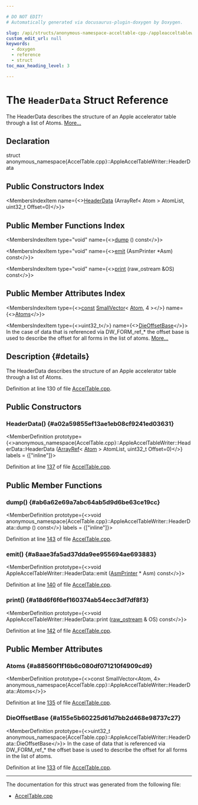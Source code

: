```yaml
---

# DO NOT EDIT!
# Automatically generated via docusaurus-plugin-doxygen by Doxygen.

slug: /api/structs/anonymous-namespace-acceltable-cpp-/appleacceltablewriter/headerdata
custom_edit_url: null
keywords:
  - doxygen
  - reference
  - struct
toc_max_heading_level: 3

---
```





# The `HeaderData` Struct Reference

<DoxygenPage pluginConfig={pluginConfig}>

The HeaderData describes the structure of an Apple accelerator table through a list of Atoms. <a href="#details">More...</a>

## Declaration

<CodeBlock>struct anonymous_namespace{AccelTable.cpp}::AppleAccelTableWriter::HeaderData</CodeBlock>

## Public Constructors Index

<MembersIndex>

<MembersIndexItem
  name={<><a href="#a02a59855ef13ae1eb08cf9241ed03631">HeaderData</a> (ArrayRef&lt; Atom &gt; AtomList, uint32&#95;t Offset=0)</>}>
</MembersIndexItem>

</MembersIndex>

## Public Member Functions Index

<MembersIndex>

<MembersIndexItem
  type="void"
  name={<><a href="#ab6a62e69a7abc64ab5d9d6be63ce19cc">dump</a> () const</>}>
</MembersIndexItem>

<MembersIndexItem
  type="void"
  name={<><a href="#a8aae3fa5ad37dda9ee955694ae693883">emit</a> (AsmPrinter &#42;Asm) const</>}>
</MembersIndexItem>

<MembersIndexItem
  type="void"
  name={<><a href="#a18d6f6f6ef160374ab54ecc3df7df8f3">print</a> (raw&#95;ostream &amp;OS) const</>}>
</MembersIndexItem>

</MembersIndex>

## Public Member Attributes Index

<MembersIndex>

<MembersIndexItem
  type={<><a href="/docs/api/files/lib/lib/target/lib/target/aarch64/aarch64promoteconstant-cpp/#a90f8350fecae261c25be85d38b451bff">const</a> <a href="/docs/api/classes/llvm/smallvector">SmallVector</a>&lt; <a href="/docs/api/structs/llvm/appleacceltabledata/atom">Atom</a>, 4 &gt;</>}
  name={<><a href="#a88560f1f16b6c080df071210f4909cd9">Atoms</a></>}>
</MembersIndexItem>

<MembersIndexItem
  type={<>uint32&#95;t</>}
  name={<><a href="#a155e5b60225d61d7bb2d468e98737c27">DieOffsetBase</a></>}>
In the case of data that is referenced via DW&#95;FORM&#95;ref&#95;&#42; the offset base is used to describe the offset for all forms in the list of atoms. <a href="#a155e5b60225d61d7bb2d468e98737c27">More...</a>
</MembersIndexItem>

</MembersIndex>

## Description {#details}

The HeaderData describes the structure of an Apple accelerator table through a list of Atoms.

Definition at line 130 of file <a href="/docs/api/files/lib/lib/codegen/lib/codegen/asmprinter/acceltable-cpp">AccelTable.cpp</a>.

<SectionDefinition>

## Public Constructors

### HeaderData() {#a02a59855ef13ae1eb08cf9241ed03631}

<MemberDefinition
  prototype={<>anonymous&#95;namespace&#123;AccelTable.cpp&#125;::AppleAccelTableWriter::HeaderData::HeaderData (<a href="/docs/api/classes/llvm/arrayref">ArrayRef</a>&lt; <a href="/docs/api/structs/llvm/appleacceltabledata/atom">Atom</a> &gt; AtomList, uint32&#95;t Offset=0)</>}
  labels = {["inline"]}>

Definition at line <a href="/docs/api/files/lib/lib/codegen/lib/codegen/asmprinter/acceltable-cpp/#l00137">137</a> of file <a href="/docs/api/files/lib/lib/codegen/lib/codegen/asmprinter/acceltable-cpp">AccelTable.cpp</a>.
</MemberDefinition>

</SectionDefinition>

<SectionDefinition>

## Public Member Functions

### dump() {#ab6a62e69a7abc64ab5d9d6be63ce19cc}

<MemberDefinition
  prototype={<>void anonymous&#95;namespace&#123;AccelTable.cpp&#125;::AppleAccelTableWriter::HeaderData::dump () const</>}
  labels = {["inline"]}>

Definition at line <a href="/docs/api/files/lib/lib/codegen/lib/codegen/asmprinter/acceltable-cpp/#l00143">143</a> of file <a href="/docs/api/files/lib/lib/codegen/lib/codegen/asmprinter/acceltable-cpp">AccelTable.cpp</a>.
</MemberDefinition>

### emit() {#a8aae3fa5ad37dda9ee955694ae693883}

<MemberDefinition
  prototype={<>void AppleAccelTableWriter::HeaderData::emit (<a href="/docs/api/classes/llvm/asmprinter">AsmPrinter</a> &#42; Asm) const</>}>

Definition at line <a href="/docs/api/files/lib/lib/codegen/lib/codegen/asmprinter/acceltable-cpp/#l00140">140</a> of file <a href="/docs/api/files/lib/lib/codegen/lib/codegen/asmprinter/acceltable-cpp">AccelTable.cpp</a>.
</MemberDefinition>

### print() {#a18d6f6f6ef160374ab54ecc3df7df8f3}

<MemberDefinition
  prototype={<>void AppleAccelTableWriter::HeaderData::print (<a href="/docs/api/classes/llvm/raw-ostream">raw&#95;ostream</a> &amp; OS) const</>}>

Definition at line <a href="/docs/api/files/lib/lib/codegen/lib/codegen/asmprinter/acceltable-cpp/#l00142">142</a> of file <a href="/docs/api/files/lib/lib/codegen/lib/codegen/asmprinter/acceltable-cpp">AccelTable.cpp</a>.
</MemberDefinition>

</SectionDefinition>

<SectionDefinition>

## Public Member Attributes

### Atoms {#a88560f1f16b6c080df071210f4909cd9}

<MemberDefinition
  prototype={<>const SmallVector&lt;Atom, 4&gt; anonymous&#95;namespace&#123;AccelTable.cpp&#125;::AppleAccelTableWriter::HeaderData::Atoms</>}>

Definition at line <a href="/docs/api/files/lib/lib/codegen/lib/codegen/asmprinter/acceltable-cpp/#l00135">135</a> of file <a href="/docs/api/files/lib/lib/codegen/lib/codegen/asmprinter/acceltable-cpp">AccelTable.cpp</a>.
</MemberDefinition>

### DieOffsetBase {#a155e5b60225d61d7bb2d468e98737c27}

<MemberDefinition
  prototype={<>uint32&#95;t anonymous&#95;namespace&#123;AccelTable.cpp&#125;::AppleAccelTableWriter::HeaderData::DieOffsetBase</>}>
In the case of data that is referenced via DW&#95;FORM&#95;ref&#95;&#42; the offset base is used to describe the offset for all forms in the list of atoms.

Definition at line <a href="/docs/api/files/lib/lib/codegen/lib/codegen/asmprinter/acceltable-cpp/#l00133">133</a> of file <a href="/docs/api/files/lib/lib/codegen/lib/codegen/asmprinter/acceltable-cpp">AccelTable.cpp</a>.
</MemberDefinition>

</SectionDefinition>

<hr/>

The documentation for this struct was generated from the following file:

<ul>
<li><a href="/docs/api/files/lib/lib/codegen/lib/codegen/asmprinter/acceltable-cpp">AccelTable.cpp</a></li>
</ul>

</DoxygenPage>
